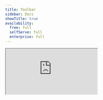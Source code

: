 ```yaml
---
title: Toolbar
sidebar: Docs
showTitle: true
availability:
  free: full
  selfServe: full
  enterprise: full
---
```


<iframe
    src="https://www.youtube-nocookie.com/embed/2jQco8hEvTI?start=250"
    className="rounded shadow-xl"
/>

> **Note:** The PostHog toolbar is only available for the [JavaScript web SDK](/docs/libraries/js).

The toolbar is like "Inspect Element" for PostHog features and data. 

When enabled, the toolbar appears as an overlay **on your product or website** – it's not visible to your users. 

With it, you can interact with elements to [create actions](/tutorials/how-to-capture-events-the-easy-way), visualize heatmaps, override feature flags, and more.

## How to launch the toolbar

1. In your PostHog instance, go to [Launch Toolbar](https://app.posthog.com/toolbar) in the left-hand menu
2. Add the URLs you wish to enable the toolbar for. Only you will be able to see it – not your users.
3. Click **Save** and then **Launch**.    
4. A new window will open with toolbar on your website. Click on the toolbar to interact with it.

<ProductVideo
    videoLight = {setupLight}
    videoDark = {setupDark}
    alt="How to setup the PostHog toolbar" 
    classes = {"rounded"}
/>

## Creating actions using the toolbar

The toolbar enables you to easily create [actions](/docs/data/actions) by clicking elements directly on your website. 

To do this, click on the 🔍 Inspect button on the toolbar. This will add a blue overlay to your website. Then, if you click on an element, you will be shown the option to create an action from it.

<ProductVideo
    videoLight = {createNewActionLight}
    videoDark = {createNewActionDark}
    alt="How to create a new action using the toolbar" 
    classes = {"rounded"}
/>

You can also create a more advanced action using the following additional options:

### 1. Add another element

If you want your action to cover more than one element, you can click **Add another element** right above **Create Action**. 

This is an `OR` operation, meaning that the action will be recorded if either Element A _or_ Element B are clicked. 

This is useful if you have various buttons that take you to the same page, for instance, and only care that the user clicks one of them. A common use case for this is leveraging the action as a [funnel step](/docs/user-guides/funnels). 

### 2. Element filters

These are used by PostHog to find the specific element you're creating the action for. 

- **Link target:** Where a click on the element leads to (if available).

- **Text:** Inner text of the element (if available).

- **Page URL:** If you have the same element at the same position in various pages (e.g. navbar elements), the default action will capture them all. To prevent this, you can set an exact URL or specify a pattern for pages where this exact action should be recorded.

- **Selector:** Path to the element on the page. If you're not happy with the selector PostHog is using automatically, you could, for example, select elements based on their `id` or `data-attr`. You can type a selector into the "Selector" field in the action creation modal to do this.

<ProductVideo
    videoLight = {typeItLight}
    videoDark = {typeItDark}
    alt="The create action modal showing the selector text box being used to edit the selector" 
    classes = {"rounded"}
/>

Or in the same modal, click **Edit the selector** to use our element picker to build the selector you want.

<ProductVideo
    videoLight = {toolbarSelectEditLight}
    videoDark = {toolbarSelectEditDark}
    alt="The selector modal being used to discover the more meaningful selector" 
    classes = {"rounded"}
/>

## Viewing your existing actions

You can view your existing actions on your page by clicking the **Actions** button on the Toolbar. This highlights elements associated with an action and is a useful way to check that elements are associated correctly.

By clicking on a specific element, you can update or delete the action.

The number in the green box on the top left of the element is the **action's index** in your list of actions (and **does not** represent how many times that action was triggered). 

The number in the yellow box next to the "Actions" button in the toolbar represents the total number of actions you have created.

<ProductScreenshot
    imageLight = {toolbarViewActionsLight}
    imageDark = {toolbarViewActionsDark}
    alt="Viewing actions in the toolbar]" 
    classes = {"rounded"}
/>

## Override feature flags using the toolbar

The toolbar enables you to test your feature flags. 

You can enable, disable, or override your feature flags, and then view how your website or app changes with the new feature flags values.

To do this, click on the **Feature Flags** button in the toolbar, search for any feature flag, and click on the toggles to change its value. 

This will only affect *your browser*, not other users or your flags evaluated on the backend. You may also need to refresh the page to see how your change affect your website. 

<ProductVideo
    videoLight = {toolbarFeatureFlagsLight}
    videoDark = {toolbarFeatureFlagsDark}
    alt="How to override feature flags using the toolbar" 
    classes = {"rounded"}
/>

## Troubleshooting and FAQ

### Toolbar not loading or displaying

There are two common reasons why the toolbar might not load or display:

#### 1. The toolbar is being overridden

When launched, the toolbar injects an API token in the format `#__posthog=JSON` in your site's URL, like this: `http://mysite.com/#__posthog=JSON`.

The toolbar won't load if you have a frontend that overrides the injected API token (the information after the #) before the `posthog-js` library (or snippet) loads and has a chance to read the API token.

To solve this, retrieve the `__posthog` JSON from the URL before it is overridden and call `posthog.loadToolbar(JSON)` in your code:

```js-web
const toolbarJSON = new URLSearchParams(window.location.hash.substring(1)).get('__posthog')
if (toolbarJSON) {
    posthog.loadToolbar(JSON.parse(toolbarJSON))
}
```

#### 2. The toolbar is being blocked by an ad blocker

Ad blockers can block the toolbar from loading or displaying. Turning off your ad blocker should fix the issue in this case.

### Toolbar authentication issue (with reverse proxy)

If you are having issues authenticating your toolbar and are using a [reverse proxy](/docs/advanced/proxy), be sure to pass the proper `ui_host` config parameter when initializing (like `ui_host: 'https://us.posthog.com'`). This ensures PostHog makes the authentication request to the correct host.

### Toolbar not working with older Nuxt versions

The PostHog toolbar doesn't work for older Nuxt versions because Nuxt overwrote the URL of our static asset URL from `https://app-static-prod.posthog.com` to `https:/app-static-prod.posthog.com`, removing the second `/`.

The fix is to update to a newer version of Nuxt. It is fixed as of `^3.16.2` (we checked). 

### Toolbar non-functional on Wordpress website

Some Wordpress plugins, notably WPCodebox, rewrite the CSS of our toolbar. If you're running PostHog on a Wordpress website and run into issues with formatting in the toolbar, it's possible a plugin is to blame.

### Toolbar disppearing on transition with Astro

[Astro](/tutorials/astro-analytics) with [view transitions enabled](https://docs.astro.build/en/guides/view-transitions/) can cause the toolbar to disappear on transition. To prevent this, you can: 

1. Retrieve the `__posthog` JSON from the URL on `astro:page-load`.
2. Prevent the toolbar from loading on `astro:before-swap`.
3. Load the toolbar from JSON on `astro:after-swap`.

```html
<script>
    document.addEventListener('astro:page-load', () => {
        if (!window.posthog) {
            // Initialize PostHog here...
        }
        var toolbarJSON = new URLSearchParams(window.location.hash.substring(1)).get('__posthog');
        if (toolbarJSON) {
            window.toolbarJSON = toolbarJSON;
        }
    }, { once: true });

    document.addEventListener('astro:before-swap', ev => {
        window._postHogToolbarLoaded = false;
    });

    document.addEventListener('astro:after-swap', () => {
        if (window.toolbarJSON) {
            window.posthog.loadToolbar(JSON.parse(window.toolbarJSON));
        }
    });
</script>
```
